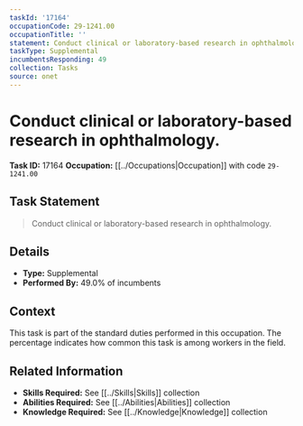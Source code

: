 ```yaml
---
taskId: '17164'
occupationCode: 29-1241.00
occupationTitle: ''
statement: Conduct clinical or laboratory-based research in ophthalmology.
taskType: Supplemental
incumbentsResponding: 49
collection: Tasks
source: onet
---
```

# Conduct clinical or laboratory-based research in ophthalmology.

**Task ID:** 17164
**Occupation:** [[../Occupations|Occupation]] with code `29-1241.00`

## Task Statement

> Conduct clinical or laboratory-based research in ophthalmology.

## Details

- **Type:** Supplemental
- **Performed By:** 49.0% of incumbents

## Context

This task is part of the standard duties performed in this occupation. The percentage indicates how common this task is among workers in the field.

## Related Information

- **Skills Required:** See [[../Skills|Skills]] collection
- **Abilities Required:** See [[../Abilities|Abilities]] collection
- **Knowledge Required:** See [[../Knowledge|Knowledge]] collection
